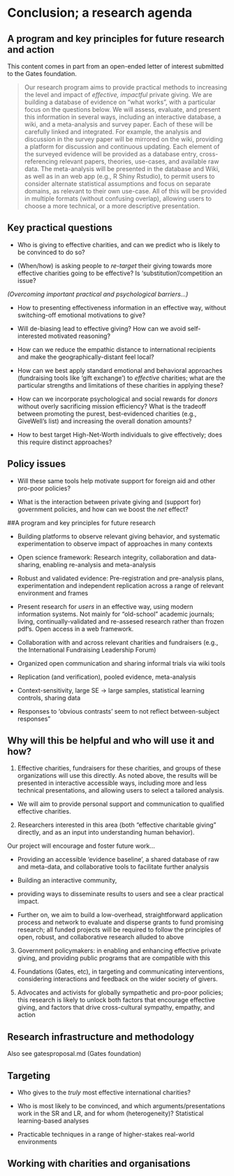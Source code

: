 # Conclusion; a research agenda {#conclusion-agenda}

## A program and key principles for future research and action 

<div class="marginnote">
This content comes in part from an open-ended letter of interest submitted to the Gates foundation.
</div>
 

> Our research program aims to provide practical methods to increasing the level and impact of *effective, impactful* private giving. We are building a database of evidence on "what works", with a particular focus on the questions below. We will assess, evaluate, and present this information in several ways, including an interactive database, a wiki, and a meta-analysis and survey paper. Each of these will be carefully linked and integrated. For example, the analysis and discussion in the survey paper will be mirrored on the wiki, providing a platform for discussion and continuous updating. Each element of the surveyed evidence will be provided as a database entry, cross-referencing relevant papers, theories, use-cases, and available raw data. The meta-analysis will be presented in the database and Wiki, as well as in an web app (e.g., R Shiny Rstudio), to permit users to consider alternate statistical assumptions and focus on separate domains, as relevant to their own use-case. All of this will be provided in multiple formats (without confusing overlap), allowing users to choose a more technical, or a more descriptive presentation.

 
## Key practical questions

- Who is giving to effective charities, and can we predict who is likely to be convinced to do so?

- (When/how) is asking people to *re-target* their giving towards more effective charities going to be effective?  Is 'substitution'/competition an issue?

*(Overcoming important practical and psychological barriers...)*

- How to presenting effectiveness information in an effective way, without switching-off emotional motivations to give?

- Will de-biasing lead to effective giving? How can we avoid self-interested motivated reasoning?

- How can we reduce the empathic distance to international recipients and make the geographically-distant feel local?

- How can we best apply standard emotional and behavioral approaches (fundraising tools like 'gift exchange')  to *effective* charities; what are the particular strengths and limitations of these charities in applying these?

- How can we incorporate psychological and social rewards for *donors* without overly sacrificing mission efficiency? What is the tradeoff between promoting the purest, best-evidenced charities (e.g., GiveWell's list) and increasing the overall donation amounts?

- How to best target High-Net-Worth individuals to give effectively; does this require distinct approaches?

## Policy issues

- Will these same tools help motivate support for foreign aid and other pro-poor policies? 

- What is the interaction between private giving and (support for) government policies, and how can we boost the *net* effect?

##A program and key principles for future research

- Building platforms to observe relevant giving behavior, and systematic experimentation to observe impact of approaches in many contexts

- Open science framework: Research integrity, collaboration and data-sharing, enabling re-analysis and meta-analysis

- Robust and validated evidence: Pre-registration and pre-analysis plans, experimentation and independent replication across a range of relevant environment and frames

- Present research for *users* in an effective way, using modern information systems. Not mainly for "old-school" academic journals; living, continually-validated and re-assesed research rather than frozen pdf's. Open access in a web framework.

- Collaboration with and across relevant charities and fundraisers (e.g., the International Fundraising Leadership Forum)

- Organized open communication and sharing informal trials via wiki tools

- Replication (and verification), pooled evidence, meta-analysis

- Context-sensitivity, large SE $\rightarrow$ large samples, statistical learning controls, sharing data

- Responses to 'obvious contrasts' seem to not reflect between-subject responses"



## Why will this be helpful and who will use it and how?

1. Effective charities, fundraisers for these charities, and groups of these organizations will use this directly. As noted above, the results will be presented in interactive accessible ways, including more and less technical presentations, and allowing users to select a tailored analysis.

- We will aim to provide personal support and communication to qualified effective charities.

2.  Researchers interested in this area (both "effective charitable giving" directly, and as an input into understanding human behavior).

Our project will encourage and foster future work...

- Providing an accessible 'evidence baseline', a shared database of raw and meta-data, and collaborative tools to facilitate further analysis

- Building an interactive community,

- providing ways to disseminate results to users and see a clear practical impact.

- Further on, we aim to build a low-overhead, straightforward application process and  network to evaluate and disperse grants to fund promising research; all funded projects will be required to follow the principles of open, robust, and collaborative research alluded to above

3. Government policymakers: in enabling and enhancing effective private giving, and providing public programs that are compatible with this

4. Foundations (Gates, etc), in targeting and communicating interventions, considering interactions and feedback on the wider society of givers.

5. Advocates and activists for globally sympathetic and pro-poor policies; this research is likely to unlock both factors that encourage effective giving, and factors that drive cross-cultural sympathy, empathy, and action



## Research infrastructure and methodology


<div class="marginnote">
 Also see gatesproposal.md (Gates foundation)
</div>


## Targeting 
- Who gives to the *truly* most effective international charities?

- Who is most likely to be convinced, and which arguments/presentations work in the SR and LR, and for whom (heterogeneity)?
     Statistical learning-based analyses
     
     
- Practicable techniques in a range of higher-stakes real-world environments

## Working with charities and organisations

<!-- "Charities infrequently conduct rigorous evaluations of their impact, and they often
treat impact evidence as proprietary" -->

\

